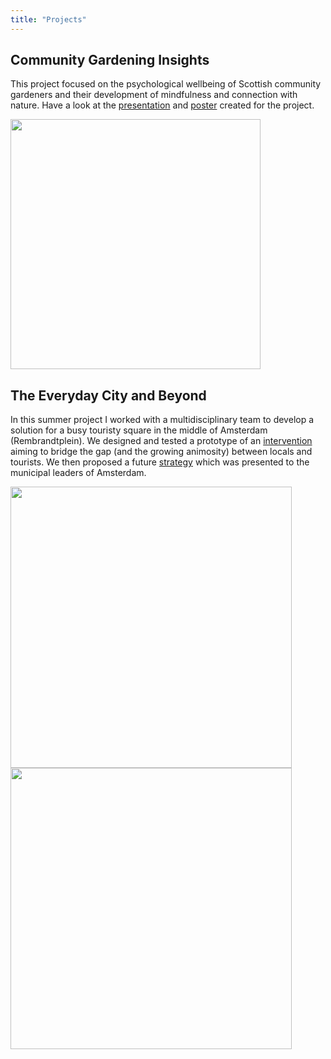 ```yaml
---
title: "Projects"
---
```

## Community Gardening Insights
This project focused on the psychological wellbeing of Scottish community gardeners and their development of mindfulness and connection with nature. Have a look at the [presentation](UG_pres.pdf) and [poster](CG_Poster_v2.pdf) created for the project.

<img src="CG_Poster_v2.jpg" width="400px">

## The Everyday City and Beyond 
In this summer project I worked with a multidisciplinary team to develop a solution for a busy touristy square in the middle of Amsterdam (Rembrandtplein). We designed and tested a prototype of an [intervention](Poster_3.pdf) aiming to bridge the gap (and the growing animosity) between locals and tourists. We then proposed a future [strategy](Poster_4.pdf) which was presented to the municipal leaders of Amsterdam.   

<img src="phase_3.jpg" width="450px">
<img src="phase_4.jpg" width="450px">
